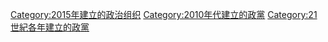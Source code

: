 {{Cat topic in year|topic=建立的政黨|year=2015}}

[[Category:2015年建立的政治组织|Category:2015年建立的政治组织]]
[[Category:2010年代建立的政黨|Category:2010年代建立的政黨]]
[[Category:21世紀各年建立的政黨|Category:21世紀各年建立的政黨]]